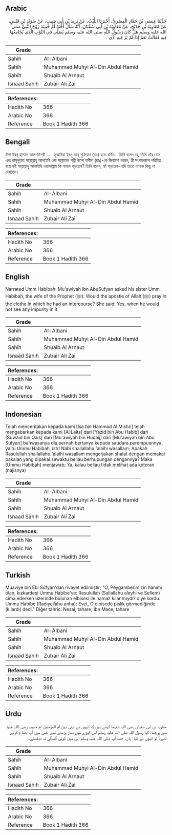 ## Arabic


<div dir="rtl" lang="ar" style={{fontSize:'larger',backgroundColor:'#f8f9fa',padding:20}}>
حَدَّثَنَا عِيسَى بْنُ حَمَّادٍ الْمِصْرِيُّ، أَخْبَرَنَا اللَّيْثُ، عَنْ يَزِيدَ بْنِ أَبِي حَبِيبٍ، عَنْ سُوَيْدِ بْنِ قَيْسٍ، عَنْ مُعَاوِيَةَ بْنِ حُدَيْجٍ، عَنْ مُعَاوِيَةَ بْنِ أَبِي سُفْيَانَ، أَنَّهُ سَأَلَ أُخْتَهُ أُمَّ حَبِيبَةَ زَوْجَ النَّبِيِّ صلى الله عليه وسلم هَلْ كَانَ رَسُولُ اللَّهِ صلى الله عليه وسلم يُصَلِّي فِي الثَّوْبِ الَّذِي يُجَامِعُهَا فِيهِ فَقَالَتْ نَعَمْ إِذَا لَمْ يَرَ فِيهِ أَذًى ‏.‏
</div>
<div style={{backgroundColor:'#f8f9fa',padding:20, marginBottom: 10}}><table> <thead> <tr> <th>Grade</th> <th></th> </tr> </thead> <tbody> <tr><td>Sahih</td><td>Al-Albani</td></tr><tr><td>Sahih</td><td>Muhammad Muhyi Al-Din Abdul Hamid</td></tr><tr><td>Sahih</td><td>Shuaib Al Arnaut</td></tr><tr><td>Isnaad Sahih</td><td>Zubair Ali Zai</td></tr></tbody></table><table> <thead> <tr> <th>References:</th> <th></th> </tr> </thead> <tbody><tr><td>Hadith No</td><td>366</td></tr><tr><td>Arabic No</td><td>366</td></tr><tr><td>Reference</td><td>Book 1 Hadith 366</td></tr></tbody></table></div>

## Bengali


<div dir="ltr" lang="bn" style={{fontSize:'larger',backgroundColor:'#f8f9fa',padding:20}}>
ঈসা ইবনু হাম্মাদ আল-মিসরী ..... মুআবিয়া ইবনু আবূ সুফিয়ান (রাঃ) হতে বর্ণিত। তিনি বলেন যে, তিনি তাঁর বোন এবং রাসূলুল্লাহ সাল্লাল্লাহু আলাইহি ওয়া সাল্লামের পত্নী উম্মে হাবীবা (রাঃ)-কে জিজ্ঞাসা করেন, স্ত্রী সংগমকালে পরিহিত বস্ত্রে নবী সাল্লাল্লাহু আলাইহি ওয়াসাল্লাম কি নামায পড়তেন? তিনি বলেন, হ্যাঁ পড়তেন- যদি তাতে নাপাক কিছু না দেখতেন।
</div>
<div style={{backgroundColor:'#f8f9fa',padding:20, marginBottom: 10}}><table> <thead> <tr> <th>Grade</th> <th></th> </tr> </thead> <tbody> <tr><td>Sahih</td><td>Al-Albani</td></tr><tr><td>Sahih</td><td>Muhammad Muhyi Al-Din Abdul Hamid</td></tr><tr><td>Sahih</td><td>Shuaib Al Arnaut</td></tr><tr><td>Isnaad Sahih</td><td>Zubair Ali Zai</td></tr></tbody></table><table> <thead> <tr> <th>References:</th> <th></th> </tr> </thead> <tbody><tr><td>Hadith No</td><td>366</td></tr><tr><td>Arabic No</td><td>366</td></tr><tr><td>Reference</td><td>Book 1 Hadith 366</td></tr></tbody></table></div>

## English


<div dir="ltr" lang="en" style={{fontSize:'larger',backgroundColor:'#f8f9fa',padding:20}}>
Narrated Umm Habibah: Mu'awiyah ibn AbuSufyan asked his sister Umm Habibah, the wife of the Prophet (ﷺ): Would the apostle of Allah (ﷺ) pray in the clothe in which he had an intercourse? She said: Yes, when he would not see any impurity in it
</div>
<div style={{backgroundColor:'#f8f9fa',padding:20, marginBottom: 10}}><table> <thead> <tr> <th>Grade</th> <th></th> </tr> </thead> <tbody> <tr><td>Sahih</td><td>Al-Albani</td></tr><tr><td>Sahih</td><td>Muhammad Muhyi Al-Din Abdul Hamid</td></tr><tr><td>Sahih</td><td>Shuaib Al Arnaut</td></tr><tr><td>Isnaad Sahih</td><td>Zubair Ali Zai</td></tr></tbody></table><table> <thead> <tr> <th>References:</th> <th></th> </tr> </thead> <tbody><tr><td>Hadith No</td><td>366</td></tr><tr><td>Arabic No</td><td>366</td></tr><tr><td>Reference</td><td>Book 1 Hadith 366</td></tr></tbody></table></div>

## Indonesian


<div dir="ltr" lang="id" style={{fontSize:'larger',backgroundColor:'#f8f9fa',padding:20}}>
Telah menceritakan kepada kami [Isa bin Hammad Al Mishri] telah mengabarkan kepada kami [Al Laits] dari [Yazid bin Abu Habib] dari [Suwaid bin Qais] dari [Mu'awiyah bin Hudaij] dari [Mu'awiyah bin Abu Sufyan] bahwasanya dia pernah bertanya kepada saudara perempuannya, yaitu Ummu Habibah, istri Nabi shallallahu 'alaihi wasallam; Apakah Rasulullah shallallahu 'alaihi wasallam mengerjakan shalat dengan memakai pakaian yang dipakai sewaktu beliau berhubungan dengannya? Maka [Ummu Habibah] menjawab; Ya, kalau beliau tidak melihat ada kotoran (najisnya)
</div>
<div style={{backgroundColor:'#f8f9fa',padding:20, marginBottom: 10}}><table> <thead> <tr> <th>Grade</th> <th></th> </tr> </thead> <tbody> <tr><td>Sahih</td><td>Al-Albani</td></tr><tr><td>Sahih</td><td>Muhammad Muhyi Al-Din Abdul Hamid</td></tr><tr><td>Sahih</td><td>Shuaib Al Arnaut</td></tr><tr><td>Isnaad Sahih</td><td>Zubair Ali Zai</td></tr></tbody></table><table> <thead> <tr> <th>References:</th> <th></th> </tr> </thead> <tbody><tr><td>Hadith No</td><td>366</td></tr><tr><td>Arabic No</td><td>366</td></tr><tr><td>Reference</td><td>Book 1 Hadith 366</td></tr></tbody></table></div>

## Turkish


<div dir="ltr" lang="tr" style={{fontSize:'larger',backgroundColor:'#f8f9fa',padding:20}}>
Muaviye bin Ebi Süfyan'dan rivayet edilmiştir; "O, Peygamberimizin hanımı olan, kızkardeşi Ummu Habibe'ye: Resulullah (Sallallahu aleyhi ve Sellem) cima ederken üzerinde bulunan elbisesi ile namaz kılar mıydı? diye sordu. Ummu Habibe (Radıyellahu anha): Evet, O elbisede pislik görmediğinde (kılardı) dedi." Diğer tahric: Nesai, tahare; İbn Mace, tahare
</div>
<div style={{backgroundColor:'#f8f9fa',padding:20, marginBottom: 10}}><table> <thead> <tr> <th>Grade</th> <th></th> </tr> </thead> <tbody> <tr><td>Sahih</td><td>Al-Albani</td></tr><tr><td>Sahih</td><td>Muhammad Muhyi Al-Din Abdul Hamid</td></tr><tr><td>Sahih</td><td>Shuaib Al Arnaut</td></tr><tr><td>Isnaad Sahih</td><td>Zubair Ali Zai</td></tr></tbody></table><table> <thead> <tr> <th>References:</th> <th></th> </tr> </thead> <tbody><tr><td>Hadith No</td><td>366</td></tr><tr><td>Arabic No</td><td>366</td></tr><tr><td>Reference</td><td>Book 1 Hadith 366</td></tr></tbody></table></div>

## Urdu


<div dir="rtl" lang="ur" style={{fontSize:'larger',backgroundColor:'#f8f9fa',padding:20}}>
معاویہ بن ابی سفیان رضی اللہ عنہما کہتے ہیں کہ انہوں نے اپنی بہن ام المؤمنین ام حبیبہ رضی اللہ عنہا سے پوچھا: کیا رسول اللہ صلی اللہ علیہ وسلم اس کپڑے میں نماز پڑھتے تھے جس میں آپ جماع کرتے تھے؟ تو انہوں نے کہا: ہاں، جب آپ صلی اللہ علیہ وسلم اس میں کوئی گندگی نہ دیکھتے۔
</div>
<div style={{backgroundColor:'#f8f9fa',padding:20, marginBottom: 10}}><table> <thead> <tr> <th>Grade</th> <th></th> </tr> </thead> <tbody> <tr><td>Sahih</td><td>Al-Albani</td></tr><tr><td>Sahih</td><td>Muhammad Muhyi Al-Din Abdul Hamid</td></tr><tr><td>Sahih</td><td>Shuaib Al Arnaut</td></tr><tr><td>Isnaad Sahih</td><td>Zubair Ali Zai</td></tr></tbody></table><table> <thead> <tr> <th>References:</th> <th></th> </tr> </thead> <tbody><tr><td>Hadith No</td><td>366</td></tr><tr><td>Arabic No</td><td>366</td></tr><tr><td>Reference</td><td>Book 1 Hadith 366</td></tr></tbody></table></div>
